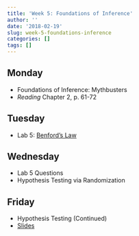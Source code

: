 ```yaml
---
title: 'Week 5: Foundations of Inference'
author: ''
date: '2018-02-19'
slug: week-5-foundations-inference
categories: []
tags: []
---
```


 
## Monday

* Foundations of Inference: Mythbusters
* *Reading* Chapter 2, p. 61-72

## Tuesday

*  Lab 5: [Benford's Law](/labs/05-Benfords_Law.html)

## Wednesday 

* Lab 5 Questions
* Hypothesis Testing via Randomization

## Friday

* Hypothesis Testing (Continued)
* [Slides](/slides/05C-hypothesis-testing.html)
  